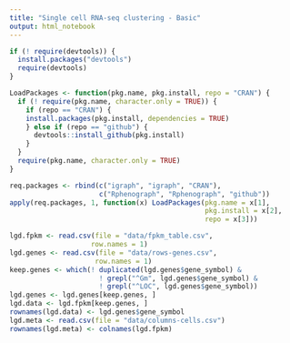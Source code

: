 ```yaml
---
title: "Single cell RNA-seq clustering - Basic"
output: html_notebook
---
```



```r
if (! require(devtools)) {
  install.packages("devtools")
  require(devtools)
}

LoadPackages <- function(pkg.name, pkg.install, repo = "CRAN") {
  if (! require(pkg.name, character.only = TRUE)) {
    if (repo == "CRAN") {
    install.packages(pkg.install, dependencies = TRUE)
    } else if (repo == "github") {
      devtools::install_github(pkg.install)
    }
  }
  require(pkg.name, character.only = TRUE)
}

req.packages <- rbind(c("igraph", "igraph", "CRAN"),
                      c("Rphenograph", "Rphenograph", "github"))
apply(req.packages, 1, function(x) LoadPackages(pkg.name = x[1], 
                                                pkg.install = x[2], 
                                                repo = x[3]))

```


```r
lgd.fpkm <- read.csv(file = "data/fpkm_table.csv", 
                    row.names = 1)
lgd.genes <- read.csv(file = "data/rows-genes.csv", 
                     row.names = 1)
keep.genes <- which(! duplicated(lgd.genes$gene_symbol) & 
                      ! grepl("^Gm", lgd.genes$gene_symbol) &
                      ! grepl("^LOC", lgd.genes$gene_symbol))
lgd.genes <- lgd.genes[keep.genes, ]
lgd.data <- lgd.fpkm[keep.genes, ]
rownames(lgd.data) <- lgd.genes$gene_symbol
lgd.meta <- read.csv(file = "data/columns-cells.csv")
rownames(lgd.meta) <- colnames(lgd.fpkm)

```


```r

```


```r

```


```r

```


```r

```


```r

```


```r

```


```r

```

